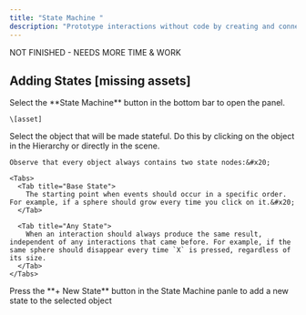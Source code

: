 ```yaml
---
title: "State Machine "
description: "Prototype interactions without code by creating and connecting different states. "
---
```


NOT FINISHED - NEEDS MORE TIME & WORK

## Adding States \[missing assets]

<Steps>
  <Step title="Open the State Machine panel">
    Select the **State Machine** button in the bottom bar to open the panel.

    \[asset]
  </Step>

  <Step title="Select the desired object">
    Select the object that will be made stateful. Do this by clicking on the object in the Hierarchy or directly in the scene.&#x20;

    Observe that every object always contains two state nodes:&#x20;

    <Tabs>
      <Tab title="Base State">
        The starting point when events should occur in a specific order. For example, if a sphere should grow every time you click on it.&#x20;
      </Tab>

      <Tab title="Any State">
        When an interaction should always produce the same result, independent of any interactions that came before. For example, if the same sphere should disappear every time `X` is pressed, regardless of its size.
      </Tab>
    </Tabs>
  </Step>

  <Step title="Add a new State to the object">
    Press the **+ New State** button in the State Machine panle to add a new state to the selected object
  </Step>
</Steps>

##